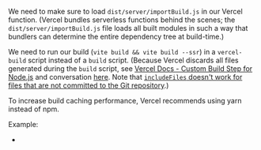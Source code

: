 
We need to make sure to load `dist/server/importBuild.js` in our Vercel function. (Vercel bundles serverless functions behind the scenes; the `dist/server/importBuild.js` file loads all built modules in such a way that bundlers can determine the entire dependency tree at build-time.)

We need to run our build (`vite build && vite build --ssr`) in a `vercel-build` script instead of a `build` script. (Because Vercel discards all files generated during the `build` script, see [Vercel Docs - Custom Build Step for Node.js](https://vercel.com/docs/runtimes#advanced-usage/advanced-node-js-usage/custom-build-step-for-node-js) and conversation [here](https://github.com/vercel/vercel/discussions/6393#discussioncomment-1008607). Note that [`includeFiles` doesn't work for files that are not committed to the Git repository](https://github.com/vercel/vercel/issues/6478).)

To increase build caching performance, Vercel recommends using yarn instead of npm.

Example:
 - <RepoLink path='/examples/vercel/' />

